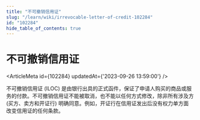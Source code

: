 ```yaml
---
title: "不可撤销信用证"
slug: "/learn/wiki/irrevocable-letter-of-credit-102284"
id: "102284"
hide_table_of_contents: true
---
```



# 不可撤销信用证

<ArticleMeta id={102284} updatedAt={'2023-09-26 13:59:00'} />
<div className='border-solid border-b border-t-0 my-4 border-[var(--ifm-color-gray-300)]' />

不可撤销信用证 (ILOC) 是由银行出具的正式函件，保证了申请人购买的商品或服务的付款。不可撤销信用证不能被取消，也不能以任何方式修改，除非所有涉及方 (买方、卖方和开证行) 明确同意。例如，开证行在信用证发出后没有权力单方面改变信用证的任何条款。
